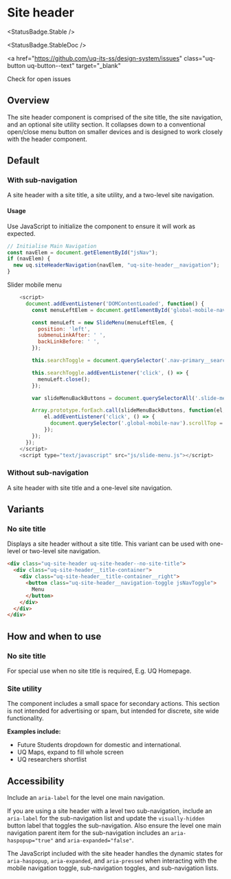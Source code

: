
<Meta of={SiteHeaderStories} />

# Site header

<StatusBadge.Stable />

<StatusBadge.StableDoc />

<a
  href="https://github.com/uq-its-ss/design-system/issues"
  class="uq-button uq-button--text"
  target="_blank"
>
  Check for open issues
</a>

## Overview

The site header component is comprised of the site title, the site navigation, and an optional site utility section. It collapses down to a conventional open/close menu button on smaller devices and is designed to work closely with the header component.

## Default

### With sub-navigation

A site header with a site title, a site utility, and a two-level site navigation.

<Canvas withToolbar>
  <Story of={SiteHeaderStories.siteHeaderWithSubnav} autoplay />
</Canvas>

#### Usage

Use JavaScript to initialize the component to ensure it will work as expected.

```js
// Initialise Main Navigation
const navElem = document.getElementById("jsNav");
if (navElem) {
  new uq.siteHeaderNavigation(navElem, "uq-site-header__navigation");
}
```

Slider mobile menu

```js
    <script>
      document.addEventListener('DOMContentLoaded', function() {
        const menuLeftElem = document.getElementById('global-mobile-nav');

        const menuLeft = new SlideMenu(menuLeftElem, {
          position: 'left',
          submenuLinkAfter: ' ',
          backLinkBefore: ' ',
        });

        this.searchToggle = document.querySelector('.nav-primary__search-toggle');

        this.searchToggle.addEventListener('click', () => {
          menuLeft.close();
        });

        var slideMenuBackButtons = document.querySelectorAll('.slide-menu__backlink, .global-mobile-nav__audience-link');

        Array.prototype.forEach.call(slideMenuBackButtons, function(el, i){
            el.addEventListener('click', () => {
              document.querySelector('.global-mobile-nav').scrollTop = 0;
            });
        });
      });
    </script>
    <script type="text/javascript" src="js/slide-menu.js"></script>
```

### Without sub-navigation

A site header with site title and a one-level site navigation.

<Canvas withToolbar>
  <Story of={SiteHeaderStories.siteHeaderWithoutSubnav} autoplay />
</Canvas>

## Variants

### No site title

Displays a site header without a site title. This variant can be used with one-level or two-level site navigation.

```html
<div class="uq-site-header uq-site-header--no-site-title">
  <div class="uq-site-header__title-container">
    <div class="uq-site-header__title-container__right">
      <button class="uq-site-header__navigation-toggle jsNavToggle">
        Menu
      </button>
    </div>
  </div>
</div>
```

## How and when to use

### No site title

For special use when no site title is required, E.g. UQ Homepage.

### Site utility

The component includes a small space for secondary actions. This section is not intended for advertising or spam, but intended for discrete, site wide functionality.

**Examples include:**

- Future Students dropdown for domestic and international.
- UQ Maps, expand to fill whole screen
- UQ researchers shortlist

## Accessibility

Include an `aria-label` for the level one main navigation.

If you are using a site header with a level two sub-navigation, include an `aria-label` for the sub-navigation list and update the `visually-hidden` button label that toggles the sub-navigation. Also ensure the level one main navigation parent item for the sub-navigation includes an `aria-haspopup="true"` and `aria-expanded="false"`.

The JavaScript included with the site header handles the dynamic states for `aria-haspopup`, `aria-expanded`, and `aria-pressed` when interacting with the mobile navigation toggle, sub-navigation toggles, and sub-navigation lists.
